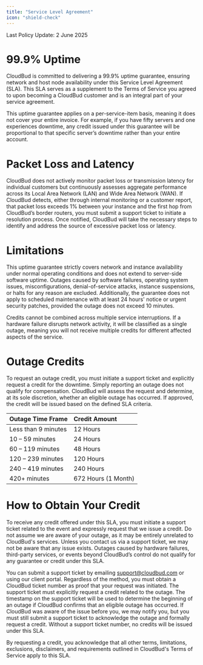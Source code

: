```yaml
---
title: "Service Level Agreement"
icon: "shield-check"
---
```


<Note>
  Last Policy Update: 2 June 2025
</Note>

# **99.9% Uptime**

CloudBud is committed to delivering a 99.9% uptime guarantee, ensuring network and host node availability under this Service Level Agreement (SLA). This SLA serves as a supplement to the Terms of Service you agreed to upon becoming a CloudBud customer and is an integral part of your service agreement.

This uptime guarantee applies on a per-service-item basis, meaning it does not cover your entire invoice. For example, if you have fifty servers and one experiences downtime, any credit issued under this guarantee will be proportional to that specific server’s downtime rather than your entire account.

# **Packet Loss and Latency**

CloudBud does not actively monitor packet loss or transmission latency for individual customers but continuously assesses aggregate performance across its Local Area Network (LAN) and Wide Area Network (WAN). If CloudBud detects, either through internal monitoring or a customer report, that packet loss exceeds 1% between your instance and the first hop from CloudBud’s border routers, you must submit a support ticket to initiate a resolution process. Once notified, CloudBud will take the necessary steps to identify and address the source of excessive packet loss or latency.

# **Limitations**

This uptime guarantee strictly covers network and instance availability under normal operating conditions and does not extend to server-side software uptime. Outages caused by software failures, operating system issues, misconfigurations, denial-of-service attacks, instance suspensions, or halts for any reason are excluded. Additionally, the guarantee does not apply to scheduled maintenance with at least 24 hours' notice or urgent security patches, provided the outage does not exceed 10 minutes.

Credits cannot be combined across multiple service interruptions. If a hardware failure disrupts network activity, it will be classified as a single outage, meaning you will not receive multiple credits for different affected aspects of the service.

# **Outage Credits**

To request an outage credit, you must initiate a support ticket and explicitly request a credit for the downtime. Simply reporting an outage does not qualify for compensation. CloudBud will assess the request and determine, at its sole discretion, whether an eligible outage has occurred. If approved, the credit will be issued based on the defined SLA criteria.

| **Outage Time Frame** | **Credit Amount**   |
| :-------------------- | :------------------ |
| Less than 9 minutes   | 12 Hours            |
| 10 – 59 minutes       | 24 Hours            |
| 60 – 119 minutes      | 48 Hours            |
| 120 – 239 minutes     | 120 Hours           |
| 240 – 419 minutes     | 240 Hours           |
| 420\+ minutes         | 672 Hours (1 Month) |

# **How to Obtain Your Credit**

To receive any credit offered under this SLA, you must initiate a support ticket related to the event and expressly request that we issue a credit. Do not assume we are aware of your outage, as it may be entirely unrelated to CloudBud's services. Unless you contact us via a support ticket, we may not be aware that any issue exists. Outages caused by hardware failures, third-party services, or events beyond CloudBud’s control do not qualify for any guarantee or credit under this SLA.

You can submit a support ticket by emailing [support@cloudbud.com](mailto:support@cloudbud.com) or using our client portal. Regardless of the method, you must obtain a CloudBud ticket number as proof that your request was initiated. The support ticket must explicitly request a credit related to the outage. The timestamp on the support ticket will be used to determine the beginning of an outage if CloudBud confirms that an eligible outage has occurred. If CloudBud was aware of the issue before you, we may notify you, but you must still submit a support ticket to acknowledge the outage and formally request a credit. Without a support ticket number, no credits will be issued under this SLA.

By requesting a credit, you acknowledge that all other terms, limitations, exclusions, disclaimers, and requirements outlined in CloudBud's Terms of Service apply to this SLA.
